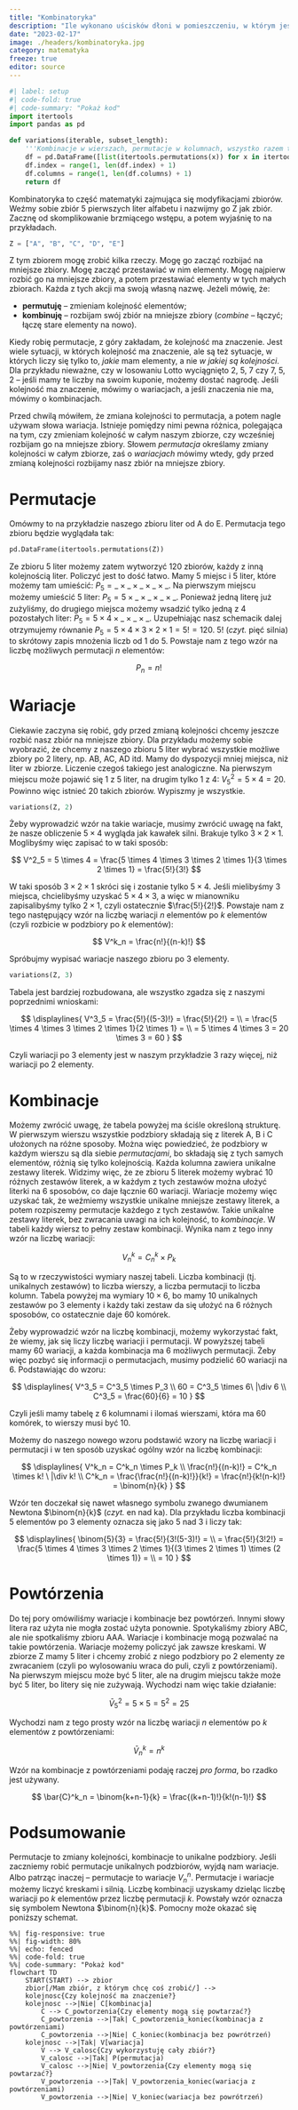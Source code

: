 ```yaml
---
title: "Kombinatoryka"
description: "Ile wykonano uścisków dłoni w pomieszczeniu, w którym jest 100 osób? Omawiam tutaj trzy podstawowe pojęcia kombinatoryki -- wariacje, kombinacje i permutacje."
date: "2023-02-17"
image: ./headers/kombinatoryka.jpg
category: matematyka
freeze: true
editor: source
---
```


```python
#| label: setup
#| code-fold: true
#| code-summary: "Pokaż kod"
import itertools
import pandas as pd

def variations(iterable, subset_length):
    '''Kombinacje w wierszach, permutacje w kolumnach, wszystko razem to wariacje'''
    df = pd.DataFrame([list(itertools.permutations(x)) for x in itertools.combinations(iterable, subset_length)])
    df.index = range(1, len(df.index) + 1)
    df.columns = range(1, len(df.columns) + 1)
    return df
```

Kombinatoryka to część matematyki zajmująca się modyfikacjami zbiorów. Weźmy sobie zbiór 5 pierwszych liter alfabetu i nazwijmy go Z jak zbiór. Zacznę od skomplikowanie brzmiącego wstępu, a potem wyjaśnię to na przykładach.

```python
Z = ["A", "B", "C", "D", "E"]
```

Z tym zbiorem mogę zrobić kilka rzeczy. Mogę go zacząć rozbijać na mniejsze zbiory. Mogę zacząć przestawiać w nim elementy. Mogę najpierw rozbić go na mniejsze zbiory, a potem przestawiać elementy w tych małych zbiorach. Każda z tych akcji ma swoją własną nazwę. Jeżeli mówię, że:

- **permutuję** – zmieniam kolejność elementów;
- **kombinuję** – rozbijam swój zbiór na mniejsze zbiory (*combine* – łączyć; łączę stare elementy na nowo).

Kiedy robię permutacje, z góry zakładam, że kolejność ma znaczenie. Jest wiele sytuacji, w których kolejność ma znaczenie, ale są też sytuacje, w których liczy się tylko to, *jakie* mam elementy, a nie *w jakiej są kolejności*. Dla przykładu nieważne, czy w losowaniu Lotto wyciągnięto 2, 5, 7 czy 7, 5, 2 – jeśli mamy te liczby na swoim kuponie, możemy dostać nagrodę. Jeśli kolejność ma znaczenie, mówimy o wariacjach, a jeśli znaczenia nie ma, mówimy o kombinacjach.

Przed chwilą mówiłem, że zmiana kolejności to permutacja, a potem nagle używam słowa wariacja. Istnieje pomiędzy nimi pewna różnica, polegająca na tym, czy zmieniam kolejność w całym naszym zbiorze, czy wcześniej rozbijam go na mniejsze zbiory. Słowem *permutacja* określamy zmiany kolejności w całym zbiorze, zaś o *wariacjach* mówimy wtedy, gdy przed zmianą kolejności rozbijamy nasz zbiór na mniejsze zbiory.

# Permutacje

Omówmy to na przykładzie naszego zbioru liter od A do E. Permutacja tego zbioru będzie wyglądała tak:

```python
pd.DataFrame(itertools.permutations(Z))
```

Ze zbioru 5 liter możemy zatem wytworzyć 120 zbiorów, każdy z inną kolejnością liter. Policzyć jest to dość łatwo. Mamy 5 miejsc i 5 liter, które możemy tam umieścić: $P_5 = \_ \times \_ \times \_ \times \_ \times \_$. Na pierwszym miejscu możemy umieścić 5 liter: $P_5 = 5 \times \_ \times \_ \times \_ \times \_$. Ponieważ jedną literę już zużyliśmy, do drugiego miejsca możemy wsadzić tylko jedną z 4 pozostałych liter: $P_5 = 5 \times 4 \times \_ \times \_ \times \_$. Uzupełniając nasz schemacik dalej otrzymujemy równanie $P_5 = 5\times 4 \times 3 \times 2 \times 1 = 5! = 120$. 5! (*czyt.* pięć silnia) to skrótowy zapis mnożenia liczb od 1 do 5. Powstaje nam z tego wzór na liczbę możliwych permutacji *n* elementów:

$$
P_n = n!
$$

# Wariacje

Ciekawie zaczyna się robić, gdy przed zmianą kolejności chcemy jeszcze rozbić nasz zbiór na mniejsze zbiory. Dla przykładu możemy sobie wyobrazić, że chcemy z naszego zbioru 5 liter wybrać wszystkie możliwe zbiory po 2 litery, np. AB, AC, AD itd. Mamy do dyspozycji mniej miejsca, niż liter w zbiorze. Liczenie czegoś takiego jest analogiczne. Na pierwszym miejscu może pojawić się 1 z 5 liter, na drugim tylko 1 z 4: $V^2_5 = 5 \times 4 = 20$. Powinno więc istnieć 20 takich zbiorów. Wypiszmy je wszystkie.

```python
variations(Z, 2)
```

Żeby wyprowadzić wzór na takie wariacje, musimy zwrócić uwagę na fakt, że nasze obliczenie $5 \times 4$ wygląda jak kawałek silni. Brakuje tylko $3 \times 2 \times 1$. Moglibyśmy więc zapisać to w taki sposób:

$$
V^2_5 = 5 \times 4 = \frac{5 \times 4 \times 3 \times 2 \times 1}{3 \times 2 \times 1} = \frac{5!}{3!}
$$

W taki sposób $3 \times 2 \times 1$ skróci się i zostanie tylko $5 \times 4$. Jeśli mielibyśmy 3 miejsca, chcielibyśmy uzyskać $5 \times 4 \times 3$, a więc w mianowniku zapisalibyśmy tylko $2 \times 1$, czyli ostatecznie $\frac{5!}{2!}$. Powstaje nam z tego następujący wzór na liczbę wariacji *n* elementów po *k* elementów (czyli rozbicie w podzbiory po *k* elementów):

$$
V^k_n = \frac{n!}{(n-k)!}
$$

Spróbujmy wypisać wariacje naszego zbioru po 3 elementy.

```python
variations(Z, 3)
```

Tabela jest bardziej rozbudowana, ale wszystko zgadza się z naszymi poprzednimi wnioskami:

$$
\displaylines{
V^3_5 = \frac{5!}{(5-3)!} = \frac{5!}{2!} = \\
= \frac{5 \times 4 \times 3 \times 2 \times 1}{2 \times 1} = \\
= 5 \times 4 \times 3 = 20 \times 3 = 60
}
$$

Czyli wariacji po 3 elementy jest w naszym przykładzie 3 razy więcej, niż wariacji po 2 elementy.

# Kombinacje

Możemy zwrócić uwagę, że tabela powyżej ma ściśle określoną strukturę. W pierwszym wierszu wszystkie podzbiory składają się z literek A, B i C ułożonych na różne sposoby. Można więc powiedzieć, że podzbiory w każdym wierszu są dla siebie *permutacjami*, bo składają się z tych samych elementów, różnią się tylko kolejnością. Każda kolumna zawiera unikalne zestawy literek. Widzimy więc, że ze zbioru 5 literek możemy wybrać 10 różnych zestawów literek, a w każdym z tych zestawów można ułożyć literki na 6 sposobów, co daje łącznie 60 wariacji. Wariacje możemy więc uzyskać tak, że weźmiemy wszystkie unikalne mniejsze zestawy literek, a potem rozpiszemy permutacje każdego z tych zestawów. Takie unikalne zestawy literek, bez zwracania uwagi na ich kolejność, to *kombinacje*. W tabeli każdy wiersz to pełny zestaw kombinacji. Wynika nam z tego inny wzór na liczbę wariacji:

$$
V^k_n = C^k_n \times P_k
$$

Są to w rzeczywistości wymiary naszej tabeli. Liczba kombinacji (tj. unikalnych zestawów) to liczba wierszy, a liczba permutacji to liczba kolumn. Tabela powyżej ma wymiary $10 \times 6$, bo mamy 10 unikalnych zestawów po 3 elementy i każdy taki zestaw da się ułożyć na 6 różnych sposobów, co ostatecznie daje 60 komórek.

Żeby wyprowadzić wzór na liczbę kombinacji, możemy wykorzystać fakt, że wiemy, jak się liczy liczbę wariacji i permutacji. W powyższej tabeli mamy 60 wariacji, a każda kombinacja ma 6 możliwych permutacji. Żeby więc pozbyć się informacji o permutacjach, musimy podzielić 60 wariacji na 6. Podstawiając do wzoru:

$$
\displaylines{
V^3_5 = C^3_5 \times P_3 \\
60 = C^3_5 \times 6\ |\div 6 \\
C^3_5 = \frac{60}{6} = 10
}
$$

Czyli jeśli mamy tabelę z 6 kolumnami i ilomaś wierszami, która ma 60 komórek, to wierszy musi być 10.

Możemy do naszego nowego wzoru podstawić wzory na liczbę wariacji i permutacji i w ten sposób uzyskać ogólny wzór na liczbę kombinacji:

$$
\displaylines{
V^k_n = C^k_n \times P_k \\
\frac{n!}{(n-k)!} = C^k_n \times k! \ |\div k! \\
C^k_n = \frac{\frac{n!}{(n-k)!}}{k!} = \frac{n!}{k!(n-k)!} = \binom{n}{k}
}
$$

Wzór ten doczekał się nawet własnego symbolu zwanego dwumianem Newtona $\binom{n}{k}$ (*czyt.* en nad ka). Dla przykładu liczba kombinacji 5 elementów po 3 elementy oznacza się jako 5 nad 3 i liczy tak:

$$
\displaylines{
\binom{5}{3} = \frac{5!}{3!(5-3)!} = \\
= \frac{5!}{3!2!} = \frac{5 \times 4 \times 3 \times 2 \times 1}{(3 \times 2 \times 1) \times (2 \times 1)} = \\
= 10
}
$$

# Powtórzenia

Do tej pory omówiliśmy wariacje i kombinacje bez powtórzeń. Innymi słowy litera raz użyta nie mogła zostać użyta ponownie. Spotykaliśmy zbiory ABC, ale nie spotkaliśmy zbioru AAA. Wariacje i kombinacje mogą pozwalać na takie powtórzenia. Wariacje możemy policzyć jak zawsze kreskami. W zbiorze Z mamy 5 liter i chcemy zrobić z niego podzbiory po 2 elementy ze zwracaniem (czyli po wylosowaniu wraca do puli, czyli z powtórzeniami). Na pierwszym miejscu może być 5 liter, ale na drugim miejscu także może być 5 liter, bo litery się nie zużywają. Wychodzi nam więc takie działanie:

$$
\bar{V}^2_5 = 5 \times 5 = 5^2 = 25
$$

Wychodzi nam z tego prosty wzór na liczbę wariacji *n* elementów po *k* elementów z powtórzeniami:

$$
\bar{V}^k_n = n^k
$$

Wzór na kombinacje z powtórzeniami podaję raczej *pro forma*, bo rzadko jest używany.

$$
\bar{C}^k_n = \binom{k+n-1}{k} = \frac{(k+n-1)!}{k!(n-1)!}
$$

# Podsumowanie

Permutacje to zmiany kolejności, kombinacje to unikalne podzbiory. Jeśli zaczniemy robić permutacje unikalnych podzbiorów, wyjdą nam wariacje. Albo patrząc inaczej – permutacje to wariacje $V^n_n$. Permutacje i wariacje możemy liczyć kreskami i silnią. Liczbę kombinacji uzyskamy dzieląc liczbę wariacji po *k* elementów przez liczbę permutacji *k*. Powstały wzór oznacza się symbolem Newtona $\binom{n}{k}$. Pomocny może okazać się poniższy schemat.

<!-- ![](./ilustracje/kombinatoryka-flowchart.svg){fig-align="center"} -->

```mermaid
%%| fig-responsive: true
%%| fig-width: 80%
%%| echo: fenced
%%| code-fold: true
%%| code-summary: "Pokaż kod"
flowchart TD
    START(START) --> zbior
    zbior[/Mam zbiór, z którym chcę coś zrobić/] -->
    kolejnosc{Czy kolejność ma znaczenie?}
    kolejnosc -->|Nie| C[kombinacja]
        C --> C_powtorzenia{Czy elementy mogą się powtarzać?}
        C_powtorzenia -->|Tak| C_powtorzenia_koniec(kombinacja z powtórzeniami)
        C_powtorzenia -->|Nie| C_koniec(kombinacja bez powrótrzeń)
    kolejnosc -->|Tak| V[wariacja]
        V --> V_calosc{Czy wykorzystuję cały zbiór?}
        V_calosc -->|Tak| P(permutacja)
        V_calosc -->|Nie| V_powtorzenia{Czy elementy mogą się powtarzać?}
        V_powtorzenia -->|Tak| V_powtorzenia_koniec(wariacja z powtórzeniami)
        V_powtorzenia -->|Nie| V_koniec(wariacja bez powrótrzeń)
```

